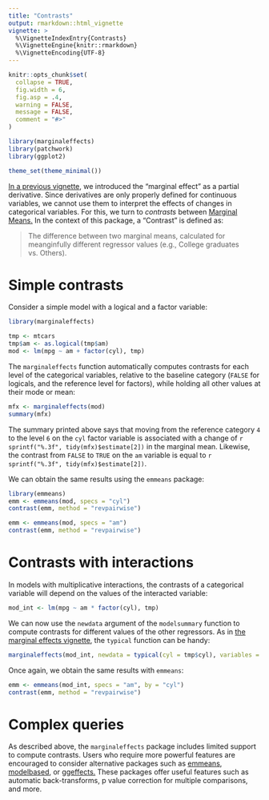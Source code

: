 ```yaml
---
title: "Contrasts" 
output: rmarkdown::html_vignette
vignette: >
  %\VignetteIndexEntry{Contrasts}
  %\VignetteEngine{knitr::rmarkdown}
  %\VignetteEncoding{UTF-8}
---
```


```r
knitr::opts_chunk$set(
  collapse = TRUE,
  fig.width = 6,
  fig.asp = .4,
  warning = FALSE,
  message = FALSE,
  comment = "#>"
)

library(marginaleffects)
library(patchwork)
library(ggplot2)

theme_set(theme_minimal())
```

[In a previous vignette](articles/mfx.html), we introduced the "marginal effect" as a partial derivative. Since derivatives are only properly defined for continuous variables, we cannot use them to interpret the effects of changes in categorical variables. For this, we turn to *contrasts* between [Marginal Means.](articles/marginalmeans.html) In the context of this package, a "Contrast" is defined as:

> The difference between two marginal means, calculated for meanginfully different regressor values (e.g., College graduates vs. Others).

# Simple contrasts

Consider a simple model with a logical and a factor variable:

```r
library(marginaleffects)

tmp <- mtcars
tmp$am <- as.logical(tmp$am)
mod <- lm(mpg ~ am + factor(cyl), tmp)
```

The `marginaleffects` function automatically computes contrasts for each level of the categorical variables, relative to the baseline category (`FALSE` for logicals, and the reference level for factors), while holding all other values at their mode or mean:

```r
mfx <- marginaleffects(mod)
summary(mfx)
```

The summary printed above says that moving from the reference category `4` to the level `6` on the `cyl` factor variable is associated with a change of `r sprintf("%.3f", tidy(mfx)$estimate[2])` in the marginal mean. Likewise, the contrast from `FALSE` to `TRUE` on the `am` variable is equal to `r sprintf("%.3f", tidy(mfx)$estimate[2])`.

We can obtain the same results using the `emmeans` package:

```r
library(emmeans)
emm <- emmeans(mod, specs = "cyl")
contrast(emm, method = "revpairwise")

emm <- emmeans(mod, specs = "am")
contrast(emm, method = "revpairwise")
```

# Contrasts with interactions

In models with multiplicative interactions, the contrasts of a categorical variable will depend on the values of the interacted variable:

```r
mod_int <- lm(mpg ~ am * factor(cyl), tmp)
```

We can now use the `newdata` argument of the `modelsummary` function to compute contrasts for different values of the other regressors. As in [the marginal effects vignette](https://vincentarelbundock.github.io/marginaleffects/articles/mfx.html), the `typical` function can be handy:

```r
marginaleffects(mod_int, newdata = typical(cyl = tmp$cyl), variables = "am")
```

Once again, we obtain the same results with `emmeans`:

```r
emm <- emmeans(mod_int, specs = "am", by = "cyl")
contrast(emm, method = "revpairwise")
```

# Complex queries

As described above, the `marginaleffects` package includes limited support to compute contrasts. Users who require more powerful features are encouraged to consider alternative packages such as [emmeans](https://cran.r-project.org/web/packages/emmeans/index.html), [modelbased](https://github.com/easystats/modelbased), or [ggeffects.](https://strengejacke.github.io/ggeffects/index.html) These packages offer useful features such as automatic back-transforms, p value correction for multiple comparisons, and more.
